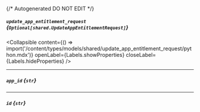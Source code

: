 {/* Autogenerated DO NOT EDIT  */}

##### `update_app_entitlement_request` *{`Optional[shared.UpdateAppEntitlementRequest]`}*

<Collapsible content={() => import('/content/types/models/shared/update_app_entitlement_request/python.mdx')} openLabel={Labels.showProperties} closeLabel={Labels.hideProperties} />


---
##### `app_id` *{`str`}*

---
##### `id` *{`str`}*


